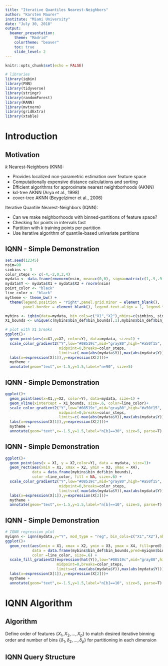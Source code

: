 ```yaml
---
title: "Iterative Quantiles Nearest-Neighbors"
author: "Karsten Maurer" 
institute: "Miami University"
date: "July 30, 2018"
output:
  beamer_presentation:
    theme: "Madrid"
    colortheme: "beaver"
    toc: true
    slide_level: 2
---
```


```r
knitr::opts_chunk$set(echo = FALSE)

# libraries
library(iqbin)
library(FNN)
library(tidyverse)
library(stringr)
library(randomForest)
library(RANN)
library(mvtnorm)
library(gridExtra)
library(xtable)
```

# Introduction
## Motivation

$k$ Nearest-Neighbors (KNN): 

- Provides localized non-parametric estimation over feature space
- Computationally expensive distance calculations and sorting
- Efficient algorithms for approximate nearest neightborhoods (AKNN)
- kd-tree AKNN (Arya et al., 1998) 
- cover-tree AKNN (Beygelzimer et al., 2006)

\vspace{.25cm}

Iterative Quantile Nearest-Neighbors (IQNN):

- Can we make neighborhoods with binned-partitions of feature space?
- Checking for points in intervals fast 
- Partition with $k$ training points per partition
- Use iterative algorithm of quantile-based univariate partitions

## IQNN - Simple Demonstration

```r
set.seed(12345)
nsim=90
simbins <- 3
color_steps <- c(-4,-2,0,2,4)
mydata <- data.frame(rmvnorm(nsim, mean=c(0,0), sigma=matrix(c(1,.9,.9,1),byrow=TRUE, nrow=2)))
mydata$Y <- mydata$X1 + mydata$X2 + rnorm(nsim)
point_color <- "black"
line_color <- "black"
mytheme <- theme_bw() + 
  theme(legend.position = "right",panel.grid.minor = element_blank(),
        panel.border = element_blank(), legend.text.align = 1, legend.title.align = .25)

mybins <- iqbin(data=mydata, bin_cols=c("X1","X2"),nbins=c(simbins, simbins), output="both")
X1_bounds <- unique(c(mybins$bin_def$bin_bounds[,1],mybins$bin_def$bin_bounds[,2]))

# plot with X1 breaks
ggplot()+
  geom_point(aes(x=X1,y=X2, color=Y), data=mydata, size=1) +
  scale_color_gradient2("Y",low="#08519c",mid="gray80",high="#a50f15",
                        midpoint=0,breaks=color_steps,
                        limits=c(-max(abs(mydata$Y)),max(abs(mydata$Y))))+
  labs(x=expression(X[1]),y=expression(X[2]))+
  mytheme +
  annotate(geom="text",x=-1.5,y=1.5,label="n=90", size=5)
```

## IQNN - Simple Demonstration

```r
ggplot()+
  geom_point(aes(x=X1,y=X2, color=Y), data=mydata, size=1) +
  geom_vline(xintercept = X1_bounds, size=.6, color=line_color)+
  scale_color_gradient2("Y",low="#08519c",mid="gray80",high="#a50f15",
                        midpoint=0,breaks=color_steps,
                        limits=c(-max(abs(mydata$Y)),max(abs(mydata$Y))))+
  labs(x=expression(X[1]),y=expression(X[2]))+
  mytheme +
  annotate(geom="text",x=-1.5,y=1.5,label="n[b]==30", size=5, parse=T)
```

## IQNN - Simple Demonstration

```r
ggplot()+
  geom_point(aes(x = X1, y = X2,color=Y), data = mydata, size=1)+  
  geom_rect(aes(xmin = X1, xmax = X2, ymin = X3, ymax = X4), 
            data = data.frame(mybins$bin_def$bin_bounds),
            color =line_color, fill = NA, size=.6) +
  scale_color_gradient2("Y",low="#08519c",mid="gray80",high="#a50f15",
                        midpoint=0,breaks=color_steps,
                        limits=c(-max(abs(mydata$Y)),max(abs(mydata$Y))))+
  labs(x=expression(X[1]),y=expression(X[2]))+
  mytheme +
  annotate(geom="text",x=-1.5,y=1.5,label="n[b]==10", size=5, parse=T)
```

## IQNN - Simple Demonstration

```r
# IQNN regression plot
myiqnn <- iqnn(mydata,y="Y", mod_type = "reg", bin_cols=c("X1","X2"),nbins=c(simbins,simbins))
ggplot()+
  geom_rect(aes(xmin = X1, xmax = X2, ymin = X3, ymax = X4, fill=pred), 
            data = data.frame(mybins$bin_def$bin_bounds,pred=myiqnn$bin_stats$pred),
            color =line_color, size=.6) +
  scale_fill_gradient2(expression(hat(Y)),low="#08519c",mid="gray80",high="#a50f15",
                       midpoint=0,breaks=color_steps,
                       limits=c(-max(abs(mydata$Y)),max(abs(mydata$Y))))+
  labs(x=expression(X[1]),y=expression(X[2]))+
  mytheme +
  annotate(geom="text",x=-1.5,y=1.5,label="n[b]==10", size=5, parse=T)
```


# IQNN Algorithm
## Algorithm
\footnotesize 

\noindent \textbf{Specification:} Define order of features $\{X_1,X_2,...,X_p\}$ to match desired iterative binning order and number of bins $\{\delta_1,\delta_2,...,\delta_p\}$ for partitioning in each dimension 

\noindent \textbf{Binning:}
  \begin{enumerate}
  \item Partition all points into $\delta_1$ quantile bins on feature $X_1$ with index sets\\
  $\{B_1,...B_{\delta_1}\}$ such that $B_\ell = \{i \hspace{.2cm} | \hspace{.2cm} b_{X_1}^q(x_{i1}) = \ell \} \hspace{.2cm} \forall \hspace{.2cm} \ell = 1,...,\delta_1$
  \item Repeat the following for $j = 2,...,p$ :
    \begin{enumerate}[i]
    \footnotesize
    \item Define $C_{s t} = \{i \hspace{.2cm} | \hspace{.2cm} i \in B_s$ and $b_{X_{j}}^q(x_{ij}) = t \} \hspace{.2cm} \forall \hspace{.2cm} s = 1,...,\displaystyle\prod_{d=1}^{j-1}\delta_d$ and $t = 1,...,\delta_j$ \\
    to subdivide each $B_s$ from previous step with $\delta_j$ quantile bins on feature $X_j$
    
    \vspace{.2cm}
    \item Redefine index sets $\{B_1,...,B_L\}$ such that $B_\ell = C_{s t}$, where $\ell = t(s-1) + t$ \\
    to combine parent and child indices of sets into unique indices
    \end{enumerate}
\end{enumerate}

\vspace{-.1cm}
\noindent \textbf{Outputs:}
  \begin{enumerate}[i]
  \vspace{-.4cm}
  \item Bin neighbor sets $\vec{\mathbf{x}}_\ell = \{\vec{x_i} \hspace{.1cm} | \hspace{.1cm}  i \in B_\ell \} \hspace{.2cm} \forall \hspace{.2cm} \ell = 1,...,L$, where $L=\displaystyle\prod_{j=1}^{p}\delta_j$
    \item Hyper-rectangular bins $\ell = 1,...,L$ containing points $x_{ij} \in (\beta_{j\ell1} \hspace{.1cm} , \hspace{.1cm} \beta_{j\ell2}] \hspace{.1cm} \forall \hspace{.1cm}  j=1,...,p$ 
    \end{enumerate}

## IQNN Query Structure
\begin{figure}[hbtp]
\centering
  \includegraphics[width=.99\textwidth]{IntervalRtreeExample.png}
  \caption{Interval R-tree structure generated by iterative quantile binning in simulated feature data example from above.}
\end{figure}
